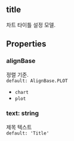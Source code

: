 ## title
차트 타이틀 설정 모델.
## Properties

### alignBase
정렬 기준.  
`default: AlignBase.PLOT`  
- `chart` 
- `plot` 
### text: string
제목 텍스트  
`default: 'Title'`  
